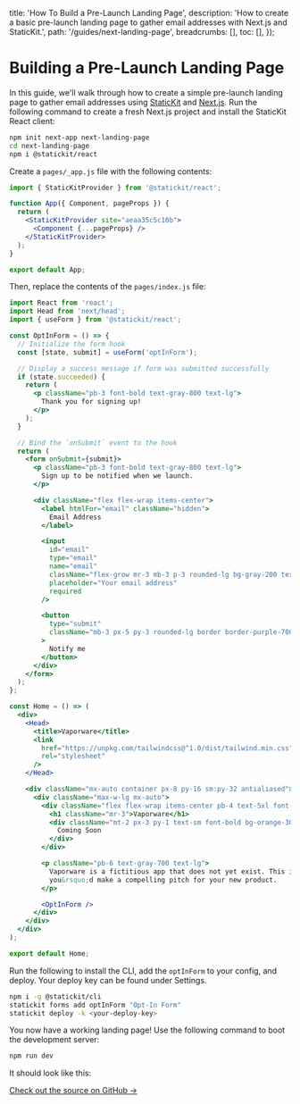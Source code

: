 
  title: 'How To Build a Pre-Launch Landing Page',
  description: 'How to create a basic pre-launch landing page to gather email addresses with Next.js and StaticKit.',
  path: '/guides/next-landing-page',
  breadcrumbs: [],
  toc: [],
});

# Building a Pre-Launch Landing Page

In this guide, we'll walk through how to create a simple pre-launch landing page to gather email addresses using [StaticKit](https://statickit.com/) and [Next.js](https://nextjs.org/). Run the following command to create a fresh Next.js project and install the StaticKit React client:

```bash
npm init next-app next-landing-page
cd next-landing-page
npm i @statickit/react
```

Create a `pages/_app.js` file with the following contents:

```jsx
import { StaticKitProvider } from '@statickit/react';

function App({ Component, pageProps }) {
  return (
    <StaticKitProvider site="aeaa35c5c10b">
      <Component {...pageProps} />
    </StaticKitProvider>
  );
}

export default App;
```

Then, replace the contents of the `pages/index.js` file:

```jsx
import React from 'react';
import Head from 'next/head';
import { useForm } from '@statickit/react';

const OptInForm = () => {
  // Initialize the form hook
  const [state, submit] = useForm('optInForm');

  // Display a success message if form was submitted successfully
  if (state.succeeded) {
    return (
      <p className="pb-3 font-bold text-gray-800 text-lg">
        Thank you for signing up!
      </p>
    );
  }

  // Bind the `onSubmit` event to the hook
  return (
    <form onSubmit={submit}>
      <p className="pb-3 font-bold text-gray-800 text-lg">
        Sign up to be notified when we launch.
      </p>

      <div className="flex flex-wrap items-center">
        <label htmlFor="email" className="hidden">
          Email Address
        </label>

        <input
          id="email"
          type="email"
          name="email"
          className="flex-grow mr-3 mb-3 p-3 rounded-lg bg-gray-200 text-gray-700 text-lg border border-gray-200 focus:outline-none focus:border-gray-500 focus:bg-white"
          placeholder="Your email address"
          required
        />

        <button
          type="submit"
          className="mb-3 px-5 py-3 rounded-lg border border-purple-700 bg-purple-700 text-lg font-bold text-white"
        >
          Notify me
        </button>
      </div>
    </form>
  );
};

const Home = () => (
  <div>
    <Head>
      <title>Vaporware</title>
      <link
        href="https://unpkg.com/tailwindcss@^1.0/dist/tailwind.min.css"
        rel="stylesheet"
      />
    </Head>

    <div className="mx-auto container px-8 py-16 sm:py-32 antialiased">
      <div className="max-w-lg mx-auto">
        <div className="flex flex-wrap items-center pb-4 text-5xl font-bold text-gray-800">
          <h1 className="mr-3">Vaporware</h1>
          <div className="mt-2 px-3 py-1 text-sm font-bold bg-orange-300 text-orange-800 rounded-full">
            Coming Soon
          </div>
        </div>

        <p className="pb-6 text-gray-700 text-lg">
          Vaporware is a fictitious app that does not yet exist. This is where
          you&rsquo;d make a compelling pitch for your new product.
        </p>

        <OptInForm />
      </div>
    </div>
  </div>
);

export default Home;
```

Run the following to install the CLI, add the `optInForm` to your config, and deploy. Your deploy key can be found under Settings.

```bash
npm i -g @statickit/cli
statickit forms add optInForm "Opt-In Form"
statickit deploy -k <your-deploy-key>
```

You now have a working landing page! Use the following command to boot the development server:

```bash
npm run dev
```

It should look like this:

<BrowserDemo
  url="https://next-landing-page.statickit.now.sh"
  label="next-landing-page.statickit.now.sh"
/>

[Check out the source on GitHub →](https://github.com/unstacked/statickit-examples/tree/master/next-landing-page)

